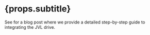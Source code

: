 
# {props.subtitle}

See <GlowsiteLink to="/blogs/drives/jvl_mis_blow_by_blow"> for a blog post</GlowsiteLink> where we provide a detailed step-by-step guide to integrating the JVL drive.